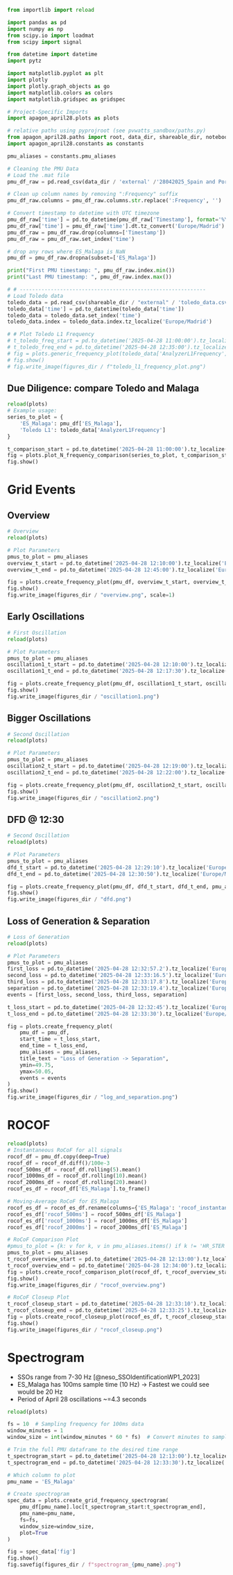 ```python
from importlib import reload

import pandas as pd
import numpy as np
from scipy.io import loadmat
from scipy import signal

from datetime import datetime
import pytz

import matplotlib.pyplot as plt
import plotly
import plotly.graph_objects as go
import matplotlib.colors as colors
import matplotlib.gridspec as gridspec

# Project-Specific Imports
import apagon_april28.plots as plots

# relative paths using pyprojroot (see pvwatts_sandbox/paths.py)
from apagon_april28.paths import root, data_dir, shareable_dir, notebooks_dir, figures_dir
import apagon_april28.constants as constants

pmu_aliases = constants.pmu_aliases

# Cleaning the PMU Data
# Load the .mat file
pmu_df_raw = pd.read_csv(data_dir / 'external' /'28042025_Spain and Portugal_UTCtime.csv')

# Clean up column names by removing ":Frequency" suffix
pmu_df_raw.columns = pmu_df_raw.columns.str.replace(':Frequency', '')

# Convert timestamp to datetime with UTC timezone
pmu_df_raw['time'] = pd.to_datetime(pmu_df_raw['Timestamp'], format='%Y/%m/%d %H:%M:%S.%f', utc=True)
pmu_df_raw['time'] = pmu_df_raw['time'].dt.tz_convert('Europe/Madrid')
pmu_df_raw = pmu_df_raw.drop(columns=['Timestamp'])
pmu_df_raw = pmu_df_raw.set_index('time')

# drop any rows where ES_Malaga is NaN
pmu_df = pmu_df_raw.dropna(subset=['ES_Malaga'])

print("First PMU timestamp: ", pmu_df_raw.index.min())
print("Last PMU timestamp: ", pmu_df_raw.index.max())

# # ------------------------------------------------------------
# Load Toledo data
toledo_data = pd.read_csv(shareable_dir / "external" / 'toledo_data.csv')
toledo_data['time'] = pd.to_datetime(toledo_data['time'])
toledo_data = toledo_data.set_index('time')
toledo_data.index = toledo_data.index.tz_localize('Europe/Madrid')

# # Plot Toledo L1 Frequency
# t_toledo_freq_start = pd.to_datetime('2025-04-28 11:00:00').tz_localize('Europe/Madrid')
# t_toledo_freq_end = pd.to_datetime('2025-04-28 12:35:00').tz_localize('Europe/Madrid')
# fig = plots.generic_frequency_plot(toledo_data['AnalyzerL1Frequency'], t_toledo_freq_start, t_toledo_freq_end, 'Toledo L1 Frequency', ymin=49.75, ymax=50.25)
# fig.show()
# fig.write_image(figures_dir / f"toledo_l1_frequency_plot.png")

```


## Due Diligence: compare Toledo and Malaga
```python
reload(plots)
# Example usage:
series_to_plot = {
    'ES_Malaga': pmu_df['ES_Malaga'],
    'Toledo L1': toledo_data['AnalyzerL1Frequency']
}

t_comparison_start = pd.to_datetime('2025-04-28 11:00:00').tz_localize('Europe/Madrid')
fig = plots.plot_N_frequency_comparison(series_to_plot, t_comparison_start)
fig.show()
```

# Grid Events
## Overview
```python
# Overview
reload(plots)

# Plot Parameters
pmus_to_plot = pmu_aliases
overview_t_start = pd.to_datetime('2025-04-28 12:10:00').tz_localize('Europe/Madrid')
overview_t_end = pd.to_datetime('2025-04-28 12:45:00').tz_localize('Europe/Madrid')

fig = plots.create_frequency_plot(pmu_df, overview_t_start, overview_t_end, pmu_aliases, "Grid Frequency Measurements Across Europe")
fig.show()
fig.write_image(figures_dir / "overview.png", scale=1)
```

## Early Oscillations
```python
# First Oscillation
reload(plots)

# Plot Parameters
pmus_to_plot = pmu_aliases
oscillation1_t_start = pd.to_datetime('2025-04-28 12:10:00').tz_localize('Europe/Madrid')
oscillation1_t_end = pd.to_datetime('2025-04-28 12:17:30').tz_localize('Europe/Madrid')

fig = plots.create_frequency_plot(pmu_df, oscillation1_t_start, oscillation1_t_end, pmu_aliases, "Early Oscillations")
fig.show()
fig.write_image(figures_dir / "oscillation1.png")
```


## Bigger Oscillations
```python
# Second Oscillation
reload(plots)

# Plot Parameters
pmus_to_plot = pmu_aliases
oscillation2_t_start = pd.to_datetime('2025-04-28 12:19:00').tz_localize('Europe/Madrid')
oscillation2_t_end = pd.to_datetime('2025-04-28 12:22:00').tz_localize('Europe/Madrid')

fig = plots.create_frequency_plot(pmu_df, oscillation2_t_start, oscillation2_t_end, pmu_aliases, "Bigger Oscillations")
fig.show()
fig.write_image(figures_dir / "oscillation2.png")
```


## DFD @ 12:30
```python
# Second Oscillation
reload(plots)

# Plot Parameters
pmus_to_plot = pmu_aliases
dfd_t_start = pd.to_datetime('2025-04-28 12:29:10').tz_localize('Europe/Madrid')
dfd_t_end = pd.to_datetime('2025-04-28 12:30:50').tz_localize('Europe/Madrid')

fig = plots.create_frequency_plot(pmu_df, dfd_t_start, dfd_t_end, pmu_aliases, "DFD @ 12:30")
fig.show()
fig.write_image(figures_dir / "dfd.png")
```


## Loss of Generation & Separation
```python
# Loss of Generation
reload(plots)

# Plot Parameters
pmus_to_plot = pmu_aliases
first_loss = pd.to_datetime('2025-04-28 12:32:57.2').tz_localize('Europe/Madrid')
second_loss = pd.to_datetime('2025-04-28 12:33:16.5').tz_localize('Europe/Madrid')
third_loss = pd.to_datetime('2025-04-28 12:33:17.8').tz_localize('Europe/Madrid')
separation = pd.to_datetime('2025-04-28 12:33:19.4').tz_localize('Europe/Madrid')
events = [first_loss, second_loss, third_loss, separation]

t_loss_start = pd.to_datetime('2025-04-28 12:32:45').tz_localize('Europe/Madrid')
t_loss_end = pd.to_datetime('2025-04-28 12:33:30').tz_localize('Europe/Madrid')

fig = plots.create_frequency_plot(
    pmu_df = pmu_df,
    start_time = t_loss_start,
    end_time = t_loss_end,
    pmu_aliases = pmu_aliases,
    title_text = "Loss of Generation -> Separation",
    ymin=49.75,
    ymax=50.05,
    events = events
)
fig.show()
fig.write_image(figures_dir / "log_and_separation.png")
```

# ROCOF
```python
reload(plots)
# Instantaneous RoCoF for all signals
rocof_df = pmu_df.copy(deep=True)
rocof_df = rocof_df.diff()/100e-3
rocof_500ms_df = rocof_df.rolling(5).mean()
rocof_1000ms_df = rocof_df.rolling(10).mean()
rocof_2000ms_df = rocof_df.rolling(20).mean()
rocof_es_df = rocof_df['ES_Malaga'].to_frame()

# Moving-Average RoCoF for ES_Malaga
rocof_es_df = rocof_es_df.rename(columns={'ES_Malaga': 'rocof_instantaneous'})
rocof_es_df['rocof_500ms'] = rocof_500ms_df['ES_Malaga']
rocof_es_df['rocof_1000ms'] = rocof_1000ms_df['ES_Malaga']
rocof_es_df['rocof_2000ms'] = rocof_2000ms_df['ES_Malaga']

# RoCoF Comparison Plot
#pmus_to_plot = {k: v for k, v in pmu_aliases.items() if k != 'HR_STER'}
pmus_to_plot = pmu_aliases
t_rocof_overview_start = pd.to_datetime('2025-04-28 12:13:00').tz_localize('Europe/Madrid')
t_rocof_overview_end = pd.to_datetime('2025-04-28 12:34:00').tz_localize('Europe/Madrid')
fig = plots.create_rocof_comparison_plot(rocof_df, t_rocof_overview_start, t_rocof_overview_end, pmus_to_plot, "ROCOF", lemur_x = 0.15, lemur_y = 0.02)
fig.show()
fig.write_image(figures_dir / "rocof_overview.png")

# RoCoF Closeup Plot
t_rocof_closeup_start = pd.to_datetime('2025-04-28 12:33:10').tz_localize('Europe/Madrid')
t_rocof_closeup_end = pd.to_datetime('2025-04-28 12:33:25').tz_localize('Europe/Madrid') 
fig = plots.create_rocof_closeup_plot(rocof_es_df, t_rocof_closeup_start, t_rocof_closeup_end, "ROCOF Moving Averages", ymin=-1.5, ymax=0.25, lemur_x = 0.02, lemur_y = 0.4)
fig.show()
fig.write_image(figures_dir / "rocof_closeup.png")
```


# Spectrogram
- SSOs range from 7-30 Hz [@neso_SSOIdentificationWP1_2023]
- ES_Malaga has 100ms sample time (10 Hz) -> Fastest we could see would be 20 Hz
- Period of April 28 oscillations ~=4.3 seconds
```python
reload(plots)

fs = 10  # Sampling frequency for 100ms data
window_minutes = 1
window_size = int(window_minutes * 60 * fs)  # Convert minutes to samples

# Trim the full PMU dataframe to the desired time range
t_spectrogram_start = pd.to_datetime('2025-04-28 12:13:00').tz_localize('Europe/Madrid')
t_spectrogram_end = pd.to_datetime('2025-04-28 12:33:30').tz_localize('Europe/Madrid')

# Which column to plot
pmu_name = 'ES_Malaga'

# Create spectrogram
spec_data = plots.create_grid_frequency_spectrogram(
    pmu_df[pmu_name].loc[t_spectrogram_start:t_spectrogram_end], 
    pmu_name=pmu_name,
    fs=fs, 
    window_size=window_size, 
    plot=True
)

fig = spec_data['fig']
fig.show()
fig.savefig(figures_dir / f"spectrogram_{pmu_name}.png")
```


